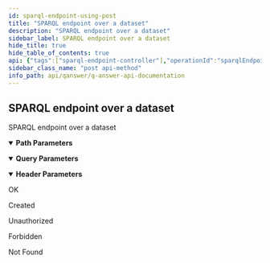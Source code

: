 ```yaml
---
id: sparql-endpoint-using-post
title: "SPARQL endpoint over a dataset"
description: "SPARQL endpoint over a dataset"
sidebar_label: SPARQL endpoint over a dataset
hide_title: true
hide_table_of_contents: true
api: {"tags":["sparql-endpoint-controller"],"operationId":"sparqlEndpointUsingPOST","parameters":[{"name":"Content-Type","in":"header","description":"Content-Type","required":true,"schema":{"type":"string","default":"text/plain"}},{"name":"accept","in":"header","description":"accept","required":true,"explode":true,"schema":{"type":"array","items":{"type":"string"},"default":"application/sparql-results+json"}},{"name":"dataset","in":"path","description":"dataset","required":true,"schema":{"type":"string"}},{"name":"query","in":"query","description":"query","required":false,"schema":{"type":"string"}},{"name":"timeout","in":"header","description":"timeout","required":true,"schema":{"type":"integer","format":"int32","default":60}},{"name":"update","in":"query","description":"update","required":false,"schema":{"type":"string"}},{"name":"user","in":"path","description":"user","required":true,"schema":{"type":"string"}}],"requestBody":{"$ref":"#/components/requestBodies/sparqlEndpointUsingGETBody"},"responses":{"200":{"description":"OK"},"201":{"description":"Created"},"401":{"description":"Unauthorized"},"403":{"description":"Forbidden"},"404":{"description":"Not Found"}},"security":[{"JWT":[]}],"deprecated":false,"description":"SPARQL endpoint over a dataset","method":"post","path":"/api/endpoint/{user}/{dataset}/sparql","servers":[{"url":"//qanswer-core1.univ-st-etienne.fr"}],"securitySchemes":{"JWT":{"type":"apiKey","name":"Authorization","in":"header"}},"info":{"description":"APIs provided by QAnswer","version":"1.0","title":"QAnswer: Api Documentation","contact":{"name":"QAnswer","url":"www.the-qa-company.com","email":"info@qanswer.eu"}},"postman":{"name":"SPARQL endpoint over a dataset","description":{"type":"text/plain"},"url":{"path":["api","endpoint",":user",":dataset","sparql"],"host":["{{baseUrl}}"],"query":[{"disabled":false,"description":{"content":"query","type":"text/plain"},"key":"query","value":""},{"disabled":false,"description":{"content":"update","type":"text/plain"},"key":"update","value":""}],"variable":[{"disabled":false,"description":{"content":"(Required) dataset","type":"text/plain"},"type":"any","value":"","key":"dataset"},{"disabled":false,"description":{"content":"(Required) user","type":"text/plain"},"type":"any","value":"","key":"user"}]},"header":[{"disabled":false,"description":{"content":"(Required) timeout","type":"text/plain"},"key":"timeout","value":""},{"key":"Content-Type","value":"application/json"}],"method":"POST","body":{"mode":"raw","raw":"\"\"","options":{"raw":{"language":"json"}}},"auth":{"type":"apikey","apikey":[{"type":"any","value":"Authorization","key":"key"},{"type":"any","value":"<API Key>","key":"value"},{"type":"any","value":"header","key":"in"}]}}}
sidebar_class_name: "post api-method"
info_path: api/qanswer/q-answer-api-documentation
---
```



## SPARQL endpoint over a dataset



SPARQL endpoint over a dataset

<details style={{"marginBottom":"1rem"}} data-collapsed={false} open={true}><summary style={{}}><strong>Path Parameters</strong></summary><div><ul><ParamsItem className={"paramsItem"} param={{"name":"dataset","in":"path","description":"dataset","required":true,"schema":{"type":"string"}}}></ParamsItem><ParamsItem className={"paramsItem"} param={{"name":"user","in":"path","description":"user","required":true,"schema":{"type":"string"}}}></ParamsItem></ul></div></details><details style={{"marginBottom":"1rem"}} data-collapsed={false} open={true}><summary style={{}}><strong>Query Parameters</strong></summary><div><ul><ParamsItem className={"paramsItem"} param={{"name":"query","in":"query","description":"query","required":false,"schema":{"type":"string"}}}></ParamsItem><ParamsItem className={"paramsItem"} param={{"name":"update","in":"query","description":"update","required":false,"schema":{"type":"string"}}}></ParamsItem></ul></div></details><details style={{"marginBottom":"1rem"}} data-collapsed={false} open={true}><summary style={{}}><strong>Header Parameters</strong></summary><div><ul><ParamsItem className={"paramsItem"} param={{"name":"Content-Type","in":"header","description":"Content-Type","required":true,"schema":{"type":"string","default":"text/plain"}}}></ParamsItem><ParamsItem className={"paramsItem"} param={{"name":"accept","in":"header","description":"accept","required":true,"explode":true,"schema":{"type":"array","items":{"type":"string"},"default":"application/sparql-results+json"}}}></ParamsItem><ParamsItem className={"paramsItem"} param={{"name":"timeout","in":"header","description":"timeout","required":true,"schema":{"type":"integer","format":"int32","default":60}}}></ParamsItem></ul></div></details><div><ApiTabs><TabItem label={"200"} value={"200"}><div>

OK

</div><div></div></TabItem><TabItem label={"201"} value={"201"}><div>

Created

</div><div></div></TabItem><TabItem label={"401"} value={"401"}><div>

Unauthorized

</div><div></div></TabItem><TabItem label={"403"} value={"403"}><div>

Forbidden

</div><div></div></TabItem><TabItem label={"404"} value={"404"}><div>

Not Found

</div><div></div></TabItem></ApiTabs></div>
      